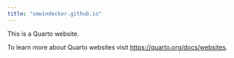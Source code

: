 ```yaml
---
title: "smwindecker.github.io"
---
```


This is a Quarto website.

To learn more about Quarto websites visit <https://quarto.org/docs/websites>.
